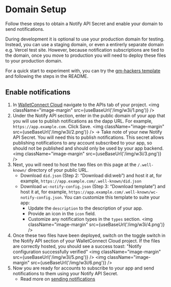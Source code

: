 
# Domain Setup

Follow these steps to obtain a Notify API Secret and enable your domain to send notifications.

During development it is optional to use your production domain for testing. Instead, you can use a staging domain, or even a entirerly separate domain e.g. Vercel test site. However, because notification subscriptions are tied to the domain, once you move to production you will need to deploy these files to your production domain.

For a quick start to experiment with, you can try the [gm-hackers template](https://github.com/WalletConnect/gm-hackers) and following the steps in the README.

## Enable notifications

<CloudBanner />

1. In [WalletConnect Cloud](https://cloud.walletconnect.com) navigate to the APIs tab of your project.
   <img className="image-margin" src={useBaseUrl('/img/w3i/1.png')} />
2. Under the Notify API section, enter in the public domain of your app that you will use to publish notifications as the dapp URL. For example, `https://app.example.com`. Click Save.
   <img className="image-margin" src={useBaseUrl('/img/w3i/2.png')} />
   -> Take note of your new Notify API Secret. You will need this to publish notifications. This secret allows publishing notifications to any account subscribed to your app, so should not be published and should only be used by your app backend.
   <img className="image-margin" src={useBaseUrl('/img/w3i/3.png')} />
3. Next, you will need to host the two files on this page at the `/.well-known/` directory of your public URL.
   - Download `did.json` (Step 2: “Download did:web”) and host it at, for example, `https://app.example.com/.well-known/did.json`
   - Download `wc-notify-config.json` (Step 3: “Download template”) and host it at, for example, `https://app.example.com/.well-known/wc-notify-config.json`. You can customize this template to suite your app:
     - Update the `description` to the description of your app.
     - Provide an icon in the `icon` field.
     - Customize any notification types in the `types` section.
       <img className="image-margin" src={useBaseUrl('/img/w3i/4.png')} />
4. Once these two files have been deployed, switch on the toggle switch in the Notify API section of your WalletConnect Cloud project. If the files are correctly hosted, you should see a success toast: "Notify configuration successfully verified"
   <img className="image-margin" src={useBaseUrl('/img/w3i/5.png')} />
   <img className="image-margin" src={useBaseUrl('/img/w3i/6.png')} />
5. Now you are ready for accounts to subscribe to your app and send notifications to them using your Notify API Secret.
   - Read more on [sending notifications](sending-notifications)
